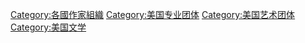 [[Category:各國作家組織|Category:各國作家組織]]
[[Category:美国专业团体|Category:美国专业团体]]
[[Category:美国艺术团体|Category:美国艺术团体]]
[[Category:美国文学|Category:美国文学]]